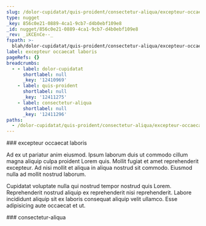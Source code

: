 ```yaml
---
slug: /dolor-cupidatat/quis-proident/consectetur-aliqua/excepteur-occaecat-laboris
type: nugget
_key: 856c0e21-0889-4ca1-9cb7-d4b0ebf109e8
_id: nugget/856c0e21-0889-4ca1-9cb7-d4b0ebf109e8
_rev: _iKCEnCe--_
fspath: >-
  blah/dolor-cupidatat/quis-proident/consectetur-aliqua/excepteur-occaecat-laboris.md
label: excepteur occaecat laboris
pageRefs: {}
breadcrumbs:
  - - label: dolor-cupidatat
      shortlabel: null
      _key: '12410969'
    - label: quis-proident
      shortlabel: null
      _key: '12411275'
    - label: consectetur-aliqua
      shortlabel: null
      _key: '12411296'
paths:
  - /dolor-cupidatat/quis-proident/consectetur-aliqua/excepteur-occaecat-laboris
---
```


<NuggetArea>
<Nugget slug="/dolor-cupidatat/quis-proident/consectetur-aliqua/excepteur-occaecat-laboris" type="nugget" _key="856c0e21-0889-4ca1-9cb7-d4b0ebf109e8" _id="nugget/856c0e21-0889-4ca1-9cb7-d4b0ebf109e8" _rev="_iKCEnCe--_" fspath="blah/dolor-cupidatat/quis-proident/consectetur-aliqua/excepteur-occaecat-laboris.md" label="excepteur occaecat laboris" paths="/dolor-cupidatat/quis-proident/consectetur-aliqua/excepteur-occaecat-laboris">
<NuggetBody>
### excepteur occaecat laboris

Ad ex ut pariatur anim eiusmod. Ipsum laborum duis ut commodo cillum magna aliquip culpa proident Lorem quis. Mollit fugiat et amet reprehenderit excepteur. Ad nisi mollit et aliqua in aliqua nostrud sit commodo. Eiusmod nulla ad mollit nostrud laborum.

Cupidatat voluptate nulla qui nostrud tempor nostrud quis Lorem. Reprehenderit nostrud aliquip ex reprehenderit nisi reprehenderit. Labore incididunt aliquip sit ex laboris consequat aliquip velit ullamco. Esse adipisicing aute occaecat et ut.

</NuggetBody>
<Breadcrumbs>
<Crumbs>
<Crumb _key="12410969" label="dolor-cupidatat" /><Crumb _key="12411275" label="quis-proident" /><Crumb _key="12411296" label="consectetur-aliqua" />
</Crumbs>
</Breadcrumbs>
</Nugget>

<NuggetsInbound>
</NuggetsInbound>
<NuggetsOutbound>
</NuggetsOutbound>
</NuggetArea>
<PassagesInbound>
<Passage direction="inbound" type="passage" _key="12411296" _id="passage/12411296" _rev="_iKCEnCe---" label="consectetur-aliqua" passage="consectetur-aliqua" fspath="blah/dolor-cupidatat/quis-proident/consectetur-aliqua" paths="/dolor-cupidatat/quis-proident/consectetur-aliqua" slug="/dolor-cupidatat/quis-proident/consectetur-aliqua">
<NuggetBody>
### consectetur-aliqua

</NuggetBody>
<Breadcrumbs>
<Crumbs>
<Crumb _key="12410969" label="dolor-cupidatat" /><Crumb _key="12411275" label="quis-proident" />
</Crumbs>
</Breadcrumbs>
</Passage>

</PassagesInbound>
<PassagesOutbound>
</PassagesOutbound>